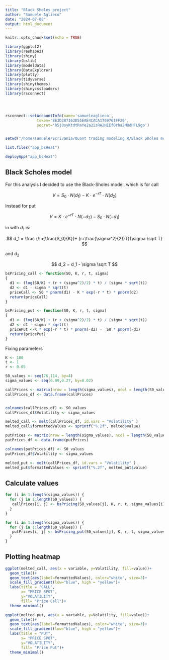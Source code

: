 ```yaml
---
title: "Black Sholes project"
author: "Samuele Aglieco"
date: "2024-07-08"
output: html_document
---
```


```r
knitr::opts_chunk$set(echo = TRUE)
```

```r
library(ggplot2)
library(reshape2)
library(shiny)
library(bslib)
library(modeldata)
library(DataExplorer)
library(plotly)
library(tidyverse)
library(shinythemes)
library(shinycssloaders)
library(rsconnect)





```

```r
rsconnect::setAccountInfo(name='samueleaglieco',
			  token='8E3D387163D55EAE4CACA1709761FF26',
			  secret='h5j0oyKtdtRaYe2a2isRA2HIEfOrhaJM8dHFL9go')


setwd("/home/samuele/Scrivania/Quant trading modeling R/Black Sholes modeling")

list.files("app_bsHeat")

deployApp("app_bsHeat")
```

## Black Scholes model

For this analysis I decided to use the Black-Sholes model, which is for call

$$
V = S_0 \cdot N(d_1) - K \ \cdot \ e^{-rT}\ \cdot \ N(d_2)
$$

Instead for put

$$
V =  K \ \cdot \ e^{-rT}\ \cdot \ N(-d_2) - S_0 \cdot N(-d_1)
$$

in with $d_1$ is:

$$
d_1 = \frac {\ln{\frac{S_0}{K}}+ (r+\frac{\sigma^2}{2})T}{\sigma \sqrt T}
$$

and $d_2$

$$
d_2 = d_1 - \sigma \sqrt T
$$

```r
bsPricing_call <- function(S0, K, r, t, sigma)
{
  d1 <- (log(S0/K) + (r + (sigma^2)/2) * t) / (sigma * sqrt(t))
  d2 <- d1 - sigma * sqrt(t)
  priceCall <- S0 * pnorm(d1) - K * exp(-r * t) * pnorm(d2)
  return(priceCall)
}

bsPricing_put <- function(S0, K, r, t, sigma)
{
  d1 <- (log(S0/K) + (r + (sigma^2)/2) * t) / (sigma * sqrt(t))
  d2 <- d1 - sigma * sqrt(t)
  pricePut <-K * exp(-r * t) * pnorm(-d2) -  S0 * pnorm(-d1) 
  return(pricePut)
}
```

Fixing parameters

```r
K <- 100 
t <- 1
r <- 0.05

```

```r
S0_values <- seq(76,114, by=4)
sigma_values <- seq(0.09,0.27, by=0.02)

callPrices <- matrix(nrow = length(sigma_values), ncol = length(S0_values))
callPrices_df <- data.frame(callPrices)


colnames(callPrices_df) <- S0_values
callPrices_df$Volatility <- sigma_values

melted_call <- melt(callPrices_df, id.vars = "Volatility" )
melted_call$formattedValues <- sprintf("%.2f", melted$value)

```

```r
putPrices <- matrix(nrow = length(sigma_values), ncol = length(S0_values))
putPrices_df <- data.frame(putPrices)

colnames(putPrices_df) <- S0_values
putPrices_df$Volatility <- sigma_values

melted_put <- melt(callPrices_df, id.vars = "Volatility" )
melted_put$formattedValues <- sprintf("%.2f", melted_put$value)

```

## Calculate values

```r
for (i in 1:length(sigma_values)) {
  for (j in 1:length(S0_values)) {
   callPrices[i, j] <- bsPricing(S0_values[j], K, r, t, sigma_values[i]) 
  }
}

for (i in 1:length(sigma_values)) {
  for (j in 1:length(S0_values)) {
   putPrices[i, j] <- bsPricing_put(S0_values[j], K, r, t, sigma_values[i]) 
  }
}

```

## Plotting heatmap

```r
ggplot(melted_call, aes(x = variable, y=Volatility, fill=value))+
  geom_tile()+
  geom_text(aes(label=formattedValues), color="white", size=3)+
  scale_fill_gradient(low="blue", high = "yellow")+
  labs(title = "CALL", 
       x= "PRICE SPOT",
       y="VOLATILITY", 
       fill= "Price Call")+
  theme_minimal()

```

```r
ggplot(melted_put, aes(x = variable, y=Volatility, fill=value))+
  geom_tile()+
  geom_text(aes(label=formattedValues), color="white", size=3)+
  scale_fill_gradient(low="blue", high = "yellow")+
  labs(title = "PUT", 
       x= "PRICE SPOT",
       y="VOLATILITY", 
       fill= "Price Put")+
  theme_minimal()
```
